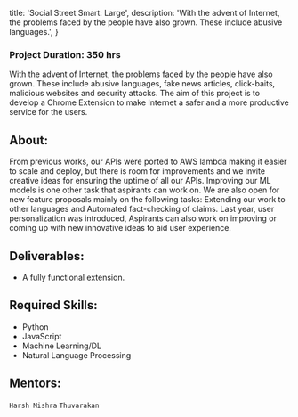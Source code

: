 
  title: 'Social Street Smart: Large',
  description:
    'With the advent of Internet, the problems faced by the people have also grown. These include abusive languages.',
}


### Project Duration: 350 hrs

With the advent of Internet, the problems faced by the people have also grown. These include abusive languages, fake news articles, click-baits, malicious websites and security attacks.
The aim of this project is to develop a Chrome Extension to make Internet a safer and a more productive service for the users.

## About:

From previous works, our APIs were ported to AWS lambda making it easier to scale and deploy, but there is room for improvements and we invite creative ideas for ensuring the uptime of all our APIs. Improving our ML models is one other task that aspirants can work on. We are also open for new feature proposals mainly on the following tasks: Extending our work to other languages and Automated fact-checking of claims.
Last year, user personalization was introduced, Aspirants can also work on improving or coming up with new innovative ideas to aid user experience.

## Deliverables:

- A fully functional extension.

## Required Skills:

- Python
- JavaScript
- Machine Learning/DL
- Natural Language Processing

## Mentors:

`Harsh Mishra` `Thuvarakan`
